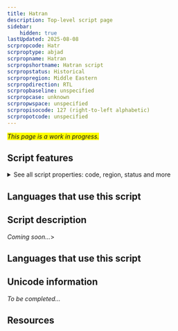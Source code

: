 ```yaml
---
title: Hatran
description: Top-level script page
sidebar:
    hidden: true
lastUpdated: 2025-08-08
scrpropcode: Hatr
scrproptype: abjad
scrpropname: Hatran
scrpropshortname: Hatran script
scrpropstatus: Historical
scrpropregion: Middle Eastern
scrpropdirection: RTL
scrpropbaseline: unspecified
scrpropcase: unknown
scrpropwspace: unspecified
scrpropisocode: 127 (right-to-left alphabetic)
scrpropotcode: unspecified
---
```


<span style='background-color:yellow'>_This page is a work in progress._</span>


## Script features

<details>
<summary> See all script properties: code, region, status and more</summary>
<ScriptInfo />
</details>

## Languages that use this script

<WsList script='Hatr' wsMax='5' />

## Script description

_Coming soon..._>

## Languages that use this script

<WsList script='Hatr' wsMax='5' />

## Unicode information

_To be completed..._

## Resources

<ScriptResources detailSummary='seemore' />

